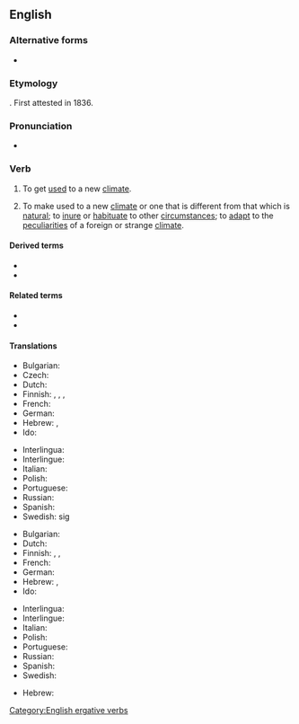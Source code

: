 ==English==

===Alternative forms===
* {{l|en|acclimatise}} {{qualifier|chiefly British}}

===Etymology===
{{suffix|en|acclimate|ize}}. First attested in 1836.

===Pronunciation===
* {{IPA|en|/ə.ˈklaɪ.mə.ˌtaɪz/}}

===Verb===
{{en-verb}}

# {{lb|en|intransitive}} To get [[used]] to a new [[climate]].
# {{lb|en|transitive}} To make used to a new [[climate]] or one that is different from that which is [[natural]]; to [[inure]] or [[habituate]] to other [[circumstance]]s; to [[adapt]] to the [[peculiarities]] of a foreign or strange [[climate]].

====Derived terms====
* {{l|en|acclimatization}}
* {{l|en|acclimatizer}}

====Related terms====
* {{l|en|acclimate}}
* {{l|en|acclimation}}

====Translations====
{{trans-top|to get used to a new climate}}
* Bulgarian: {{t|bg|аклиматизирам се}}
* Czech: {{t|cs|aklimatizovat}}
* Dutch: {{t+|nl|acclimatiseren}}
* Finnish: {{t|fi|[[sopeutua]] [[ilmastoon]]}}, {{t|fi|[[mukautua]] ilmastoon}}, {{t|fi|[[tottua]] ilmastoon}}, {{t+|fi|akklimatisoitua}}
* French: {{t+|fr|acclimater}}
* German: {{t+|de|akklimatisieren|alt=sich akklimatisieren}}
* Hebrew: {{t+|he|התאקלם|tr=hit'aklém}}, {{t|he|התרגל|tr=hitragél}}
* Ido: {{t+|io|aklimatar}}
{{trans-mid}}
* Interlingua: {{t|ia|acclimatar se}}
* Interlingue: {{t|ie|aclimatar se}}
* Italian: {{t+|it|acclimatare}}
* Polish: {{t+|pl|aklimatyzować}}
* Portuguese: {{t+|pt|aclimatar}}
* Russian: {{t+|ru|акклиматизи́роваться}}
* Spanish: {{t+|es|aclimatarse}}
* Swedish: {{t+|sv|acklimatisera}} sig
{{trans-bottom}}

{{trans-top|to make used to a new climate}}
* Bulgarian: {{t+|bg|аклиматизирам}}
* Dutch: {{t+|nl|acclimatiseren}}
* Finnish: {{t+|fi|akklimatisoida}}, {{t|fi|[[totuttaa]] [[ilmastoon]]}}, {{t|fi|[[sopeuttaa]] ilmastoon}}
* French: {{t+|fr|acclimater}}
* German: {{t+|de|akklimatisieren}}
* Hebrew: {{t+|he|אקלם|tr=iklém}}, {{t+|he|הרגיל|tr=hirgíl}}
* Ido: {{t+|io|aklimatar}}
{{trans-mid}}
* Interlingua: {{t|ia|acclimatar}}
* Interlingue: {{t|ie|aclimatar}}
* Italian: {{t+|it|acclimatare}}
* Polish: {{t+|pl|aklimatyzować}}
* Portuguese: {{t+|pt|aclimatar}}
* Russian: {{t+|ru|акклиматизи́ровать}}
* Spanish: {{t+|es|aclimatarse}}
* Swedish: {{t+|sv|acklimatisera}}
{{trans-bottom}}

{{checktrans-top}}
* Hebrew: {{t-check|he|להתאקלם|tr=le'hitaqlem|sc=Hebr}}
{{trans-mid}}
{{trans-bottom}}

[[Category:English ergative verbs]]